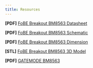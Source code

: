 ```yaml
---
title: Resources
---
```


**[PDF]** [FoBE Breakout BM8563 Datasheet](/assets/files/f2204/f2204.prj.datasheet.r1a.pdf)

**[PDF]** [FoBE Breakout BM8563 Schematic](/assets/files/f2204/f2204.prj.sch.r1a.pdf)

**[PDF]** [FoBE Breakout BM8563 Dimension](/assets/files/f2204/f2204.prj.dim.r1a.pdf)

**[STL]** [FoBE Breakout BM8563 3D Model](/assets/files/f2204/f2204.prj.model.r1a.stl)

**[PDF]** [GATEMODE BM8563](https://www.makerguides.com/wp-content/uploads/2025/01/BM8563-datasheet.pdf)

